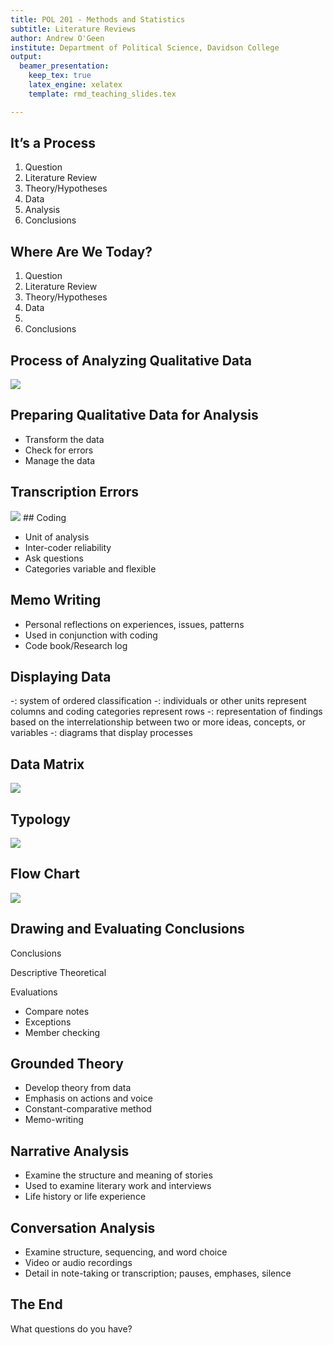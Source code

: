 ```yaml
---
title: POL 201 - Methods and Statistics
subtitle: Literature Reviews
author: Andrew O'Geen
institute: Department of Political Science, Davidson College
output: 
  beamer_presentation:
    keep_tex: true
    latex_engine: xelatex
    template: rmd_teaching_slides.tex

---
```


## It's a Process
 
 1. Question
 2. Literature Review
 3. Theory/Hypotheses
 4. Data
 5. Analysis
 6. Conclusions

## Where Are We Today?

 1. Question
 2. Literature Review
 3. Theory/Hypotheses
 4. Data
 5. \textcolor{red}{Analysis}
 6. Conclusions

## Process of Analyzing Qualitative Data {.c}

![](images/qualProcess.png)

## Preparing Qualitative Data for Analysis

- Transform the data
- Check for errors
- Manage the data

## Transcription Errors

![](images/transcriptionErrors.png)
## Coding

 - Unit of analysis
 - Inter-coder reliability
 - Ask questions
 - Categories variable and flexible

## Memo Writing

- Personal reflections on experiences, issues, patterns
- Used in conjunction with coding
- Code book/Research log

## Displaying Data

-\textbf{Taxonomy}: system of ordered classification
-\textbf{Data Matrix}: individuals or other units represent columns and coding categories represent rows
-\textbf{Typology}: representation of findings based on the interrelationship between two or more ideas, concepts, or variables
-\textbf{Flow Chart}: diagrams that display processes

## Data Matrix

![](images/dataMatrix.png)

## Typology

![](images/typology.png)
 
## Flow Chart

![](images/flowChart.png)
 
## Drawing and Evaluating Conclusions

Conclusions
  
  Descriptive \leftrightarrow Theoretical
    
Evaluations
  
  - Compare notes
  - Exceptions
  - Member checking
  
## Grounded Theory

 - Develop theory from data
 - Emphasis on actions and voice
 - Constant-comparative method
 - Memo-writing

## Narrative Analysis

 - Examine the structure and meaning of stories
 - Used to examine literary work and interviews
 - Life history or life experience
 
## Conversation Analysis

- Examine structure, sequencing, and word choice
- Video or audio recordings
- Detail in note-taking or transcription; pauses, emphases, silence

## The End {.c}
\centering
What questions do you have?


